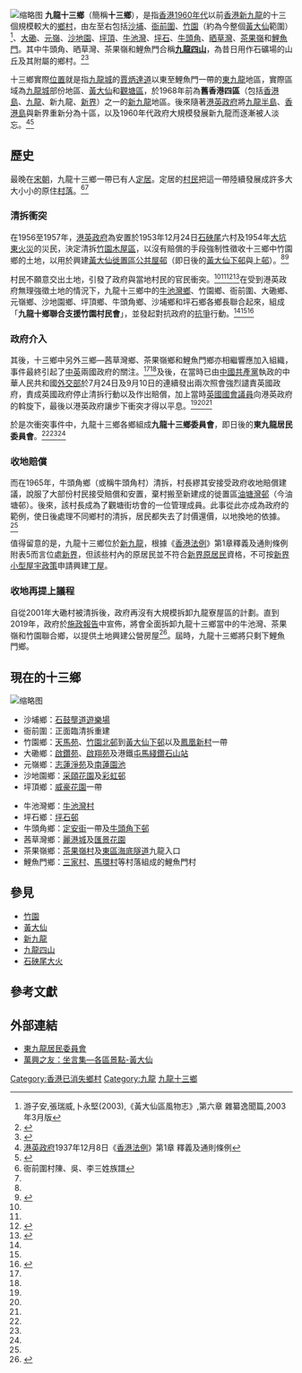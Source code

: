 {{NoteTA
|G1 = IT
|1 = zh-hk:晒草灣; 
|2 =zh-hk:清拆;zh-tw:拆除;
}}[[File:新九龍地界圖_New_Kowloon_Map,_1937.jpg|缩略图]]
'''九龍十三鄉'''（簡稱'''十三鄉'''），是指[[1960年代|香港1960年代]]以前[[香港|香港]][[新九龍|新九龍]]的十三個規模較大的[[鄉村|鄉村]]，由左至右包括[[沙埔|沙埔]]、[[衙前圍|衙前圍]]、[[竹園|竹園]]（約為今整個[[黃大仙_(香港地方)|黃大仙]]範圍）<ref>游子安,張瑞威,卜永堅(2003),《黃大仙區風物志》,第六章 雜纂逸聞篇,2003年3月版</ref>、[[大磡|大磡]]、[[元嶺|元嶺]]、[[沙地園|沙地園]]、[[坪頂鄉|坪頂]]、[[牛池灣|牛池灣]]、[[坪石邨|坪石]]、[[牛頭角|牛頭角]]、[[晒草灣|晒草灣]]、[[茶果嶺|茶果嶺]]和[[鯉魚門|鯉魚門]]。其中牛頭角、晒草灣、茶果嶺和鯉魚門合稱'''[[九龍四山|九龍四山]]'''，為昔日用作石礦場的山丘及其附屬的鄉村。<ref name="orientaldaily">{{cite news|title=2011年5月19日 坦言集：忘了殖民地以前的本|url=http://orientaldaily.on.cc/cnt/news/20110519/00184_011.html|accessdate=2014-05-12|newspaper=東方日報|location=香港|language=中文|date=2011年5月19日|archive-date=2011年9月16日|archive-url=https://web.archive.org/web/20110916173236/http://orientaldaily.on.cc/cnt/news/20110519/00184_011.html|dead-url=no}}</ref><ref name="come">{{Cite web|title=十三鄉由來|url=https://eastkowloon.klnfas.hk/tc/%E4%BA%94%E5%8D%81%E5%91%A8%E5%B9%B4%E9%87%91%E7%A6%A7%E7%89%B9%E5%88%8A%E5%B0%88%E9%A1%8C%E6%96%87%E7%AB%A0Ncrd09bf41544a3365a46c9077ebb5e35c3Zd57c87a8b32efaf14fc9618349e9972bAhf|accessdate=2014-05-10|author=吳佛全、余志偉、葉柏強|date=2007-06|publisher=東九龍居民委員會|archive-url=https://web.archive.org/web/20170729145209/http://www.eastkowloon.org.hk/?action-viewnews-itemid-62|archive-date=2017-07-29|dead-url=no}}</ref>

十三鄉實際[[位置|位置]]就是指[[九龍城|九龍城]]的[[賈炳達道|賈炳達道]]以東至鯉魚門一帶的[[東九龍|東九龍]]地區，實際區域為[[九龍城|九龍城]]部份地區、[[黃大仙區|黃大仙]]和[[觀塘區|觀塘區]]，於1968年前為'''舊香港四區'''（包括[[香港島|香港島]]、[[九龍|九龍]]、新九龍、[[新界|新界]]）之一的[[新九龍|新九龍]]地區。後來隨著[[港英政府|港英政府]]將[[九龍半島|九龍半島]]、[[香港島|香港島]]與新界重新分為十區，以及1960年代政府大規模發展新九龍而逐漸被人淡忘。<ref>[[港英政府|港英政府]]1937年12月8日《[[香港法例|香港法例]]》第1章 釋義及通則條例</ref><ref name="bookTwo">{{cite book |author=林慶儀 |title= 《香港風華》 |publisher= 亞洲電視有限公司 |year= 2006 |month=  |isbn=9789624519549  }}</ref>

==歷史==
最晚在[[宋朝|宋朝]]，九龍十三鄉一帶已有人[[定居|定居]]。定居的[[村民|村民]]把這一帶陸續發展成許多大大小小的原住[[村落|村落]]。<ref name=history>衙前圍村陳、吳、李三姓族譜</ref><ref name="come"></ref>

=== 清拆衝突 ===
在1956至1957年，[[港英政府|港英政府]]為安置於1953年12月24日[[石硤尾大火|石硤尾]]六村及1954年[[大坑東#歷史|大坑東火災]]的災民，決定清拆[[竹園|竹園]][[木屋區|木屋區]]，以沒有賠償的手段強制性徵收十三鄉中竹園鄉的土地，以用於興建[[黃大仙_(香港地方)|黃大仙]][[徙置區|徙置區]][[公共屋邨|公共屋邨]]（即日後的[[黃大仙下邨|黃大仙下邨]]與[[黃大仙上邨|上邨]]）。<ref name=orientaldaily></ref><ref name="webFileOne">{{Cite web |url=http://www.somanhing.com/gotowalk/dist/wongtaisin/chukyuen.pdf |title=萬興之友：坐言集之竹園 |accessdate=2014-05-12 |archive-date=2014-05-12 |archive-url=https://web.archive.org/web/20140512221943/http://www.somanhing.com/gotowalk/dist/wongtaisin/chukyuen.pdf |dead-url=no }}</ref>

村民不願意交出土地，引發了政府與當地村民的官民衝突。<ref name=orientaldaily></ref><ref name=come></ref><ref name=eastKowloon>{{Cite web |url=http://www.eastkowloon.org.hk/?action-viewnews-itemid-14 |title=東九龍居民委員會成立由來 |accessdate=2014-05-10 |archive-date=2016-10-13 |archive-url=https://web.archive.org/web/20161013160310/http://www.eastkowloon.org.hk/?action-viewnews-itemid-14 |dead-url=no }}</ref><ref name="bookOne">{{cite book |author=張瑞威 |title= 《拆村：消逝的九龍村落》 |publisher= 三聯書店(香港)有限公司 |isbn=9789620433184  |date=2013年6月}}</ref>在受到港英政府無理強徵土地的情況下，九龍十三鄉中的[[牛池灣鄉|牛池灣鄉]]、竹園鄉、衙前圍、大磡鄉、元嶺鄉、沙地園鄉、坪頂鄉、牛頭角鄉、沙埔鄉和坪石鄉各鄉長聯合起來，組成「'''九龍十鄉聯合支援竹園村民會'''」，並發起對抗政府的[[抗爭|抗爭]]行動。<ref name=eastKowloon></ref><ref name=webFileOne></ref><ref name="newsInmediahk">{{cite news|title=2009年12月24日 歷史的轉角──早期香港護村運動的盛衰|url=http://www.inmediahk.net/node/1005470|accessdate=2014-05-21|newspaper=香港獨立媒體|location=香港|language=中文|date=2009年12月24日|archive-date=2019年7月12日|archive-url=https://web.archive.org/web/20190712234450/https://www.inmediahk.net/node/1005470|dead-url=no}}</ref>

=== 政府介入 ===
其後，十三鄉中另外三鄉—茜草灣鄉、茶果嶺鄉和鯉魚門鄉亦相繼響應加入組織，事件最終引起了[[中華人民共和國政府|中]][[英國政府|英]]兩國政府的關注。<ref name=orientaldaily></ref><ref name=eastKowloon></ref>及後，在當時已由[[中國共產黨|中國共產黨]]執政的中華人民共和國[[中華人民共和國外交部|外交部]]於7月24日及9月10日的連續發出兩次照會強烈譴責英國政府，責成英國政府停止清拆行動以及作出賠償，加上當時[[英國國會|英國國會]][[國會議員|議員]]向港英政府的斡旋下，最後以港英政府讓步下衝突才得以平息。<ref name=orientaldaily></ref><ref name=come></ref><ref name=webFileOne></ref>

於是次衝突事件中，九龍十三鄉各鄉組成'''九龍十三鄉委員會'''，即日後的'''東九龍居民委員會'''。<ref name=newsInmediahk></ref><ref name=eastKowloon></ref><ref name=webFileOne></ref>

=== 收地賠償 ===
而在1965年，牛頭角鄉（或稱牛頭角村）清拆，村長繆其安接受政府收地賠償建議，說服了大部份村民接受賠償和安置，棄村搬至新建成的徙置區[[油塘邨|油塘灣邨]]（今油塘邨）。後來，該村長成為了觀塘街坊會的一位管理成員。此事從此亦成為政府的範例，使日後處理不同鄉村的清拆，居民都失去了討價還價，以地換地的依據。<ref name=newsInmediahk></ref>

值得留意的是，九龍十三鄉位於[[新九龍|新九龍]]，根據《[[香港法例|香港法例]]》第1章釋義及通則條例附表5而言位處[[新界|新界]]，但該些村內的原居民並不符合[[新界原居民|新界原居民]]資格，不可按[[新界小型屋宇政策|新界小型屋宇政策]]申請興建[[丁屋|丁屋]]。

=== 收地再提上議程 ===
自從2001年大磡村被清拆後，政府再沒有大規模拆卸九龍寮屋區的計劃。直到2019年，政府於[[2019年度香港行政長官施政報告|施政報告]]中宣佈，將會全面拆卸九龍十三鄉當中的牛池灣、茶果嶺和竹園聯合鄉，以提供土地興建公營房屋<ref>{{Cite web |url=https://www.policyaddress.gov.hk/2019/chi/p19.html |title=行政長官2019年施政報告，P.19 |accessdate=2020-06-05 |archive-date=2019-10-27 |archive-url=https://web.archive.org/web/20191027044640/https://www.policyaddress.gov.hk/2019/chi/p19.html |dead-url=no }}</ref>。屆時，九龍十三鄉將只剩下鯉魚門鄉。

== 現在的十三鄉 ==
[[File:Ngau_Chi_Wan,_Hong_Kong_-_panoramio_(9).jpg|缩略图]]
{{stack begin | align=center | clear=false | float=center}}
{{Col-begin}}
{{Col-2}}
* 沙埔鄉：[[石鼓壟道遊樂場|石鼓壟道遊樂場]]
* 衙前圍：正面臨清拆重建
* 竹園鄉：[[天馬苑|天馬苑]]、[[竹園北邨|竹園北邨]]到[[黃大仙下邨|黃大仙下邨]]以及[[鳳凰新村|鳳凰新村]]一帶
* 大磡鄉：[[啟鑽苑|啟鑽苑]]、[[啟翔苑|啟翔苑]]及港鐵[[屯馬綫|屯馬綫]][[鑽石山站|鑽石山站]]
* 元嶺鄉：[[志蓮淨苑|志蓮淨苑]]及[[南蓮園池|南蓮園池]]
* 沙地園鄉：[[采頤花園|采頤花園]]及[[彩虹邨|彩虹邨]]
* 坪頂鄉：[[威豪花園|威豪花園]]一帶
{{Col-2}}
* 牛池灣鄉：[[牛池灣鄉|牛池灣村]]
* 坪石鄉：[[坪石邨|坪石邨]]
* 牛頭角鄉：[[定安街|定安街]]一帶及[[牛頭角下邨|牛頭角下邨]]
* 茜草灣鄉：[[麗港城|麗港城]]及[[滙景花園|匯景花園]]
* 茶果嶺鄉：[[茶果嶺村|茶果嶺村]]及[[東區海底隧道|東區海底隧道]]九龍入口
* 鯉魚門鄉：[[三家村_(九龍)|三家村]]、[[馬環村|馬環村]]等村落組成的鯉魚門村
{{Col-end}}
{{stack end}}

==參見==
* [[竹園|竹園]]
* [[黃大仙_(香港地方)|黃大仙]]
* [[新九龍|新九龍]]
* [[九龍四山|九龍四山]]
* [[石硤尾大火|石硤尾大火]]

==參考文獻==
{{reflist|2}}

==外部連結==
* [http://www.eastkowloon.org.hk/ 東九龍居民委員會] {{Wayback|url=http://www.eastkowloon.org.hk/ |date=20170730075134 }}
* [http://www.somanhing.com/gotowalk/dist/wongtaisin/wongtaisinindex.htm 萬興之友：坐言集—各區景點-黃大仙] {{Wayback|url=http://www.somanhing.com/gotowalk/dist/wongtaisin/wongtaisinindex.htm |date=20180929074400 }}

[[Category:香港已消失鄉村|Category:香港已消失鄉村]]
[[Category:九龍|Category:九龍]]
[[Category:九龍十三鄉|]]